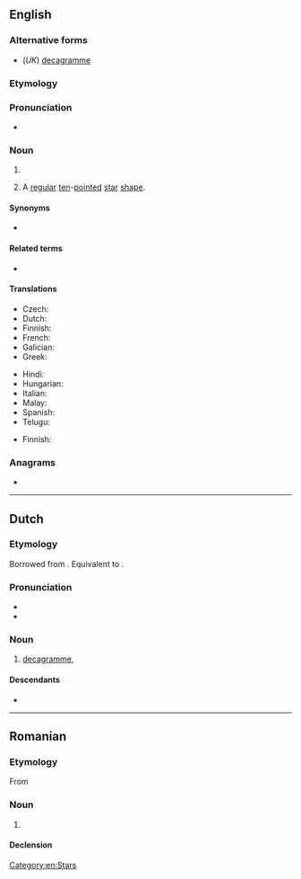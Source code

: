 {{also|deca-gram}}
==English==

===Alternative forms===
* (''UK'') [[decagramme]]

===Etymology===
{{affix|en|deca-|gram}}

===Pronunciation===
* {{a|UK}} {{IPA|en|/ˈdɛkəɡɹæm/}}

===Noun===
{{en-noun}}

# {{SI-unit|en|deca|gram|mass}}
# {{lb|en|geometry}} A [[regular]] [[ten]]-[[pointed]] [[star]] [[shape]].

====Synonyms====
* {{sense|unit}} {{l|en|dag}}

====Related terms====
* {{sense|star shape}} {{l|en|nonagram}} {{qualifier|9-pointed}}

====Translations====
{{trans-top|ten grams}}
* Czech: {{t+|cs|dekagram}}
* Dutch: {{t+|nl|decagram|n|m}}
* Finnish: {{t+|fi|dekagramma}}
* French: {{t|nl|décagramme|m}}
* Galician: {{t|gl|decagramo|m}}
* Greek: {{t|el|δεκάγραμμα}}
{{trans-mid}}
* Hindi: {{t|hi|दशग्राम|m}}
* Hungarian: {{t+|hu|dekagramm}}
* Italian: {{t+|it|decagrammo|m}}
* Malay: {{t|ms|dekagram}}
* Spanish: {{t+|es|decagramo|m}}
* Telugu: {{t|te|డెకాగ్రాము}}
{{trans-bottom}}

{{trans-top|Ten-pointed star}}
* Finnish: {{t-needed|fi}}
{{trans-mid}}
{{trans-bottom}}

===Anagrams===
* {{anagrams|en|a=aacdegmr|card game|cardgame|gamecard}}

[[Category:en:Stars]]

----

==Dutch==

===Etymology===
Borrowed from {{bor|nl|fr|décagramme}}. Equivalent to {{pre|nl|deca|gram}}.

===Pronunciation===
* {{IPA|nl|/ˈdeː.kaːˌɣrɑm/}}
* {{hyphenation|nl|de|ca|gram}}

===Noun===
{{nl-noun|n|g2=m|-en|-}}

# [[decagramme]], {{l|en|decagram}} {{gloss|10 gramme}}

====Descendants====
* {{desc|pap|dekagram|bor=1}}

----

==Romanian==

===Etymology===
From {{bor|ro|fr|décagramme}}

===Noun===
{{ro-noun|n|decagrame}}

# {{l|en|decagram}}

====Declension====
{{ro-noun-n}}